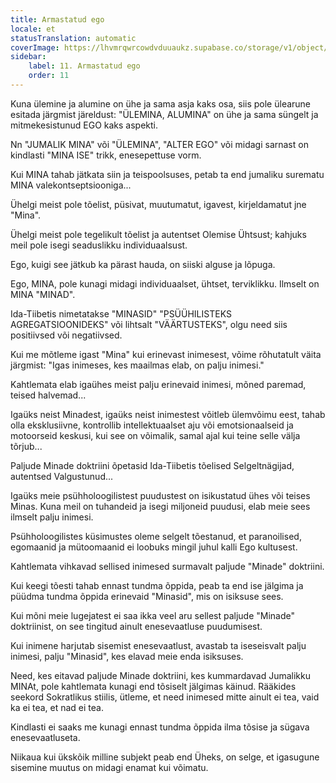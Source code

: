 ```yaml
---
title: Armastatud ego
locale: et
statusTranslation: automatic
coverImage: https://lhvmrqwrcowdvduuaukz.supabase.co/storage/v1/object/public/strapi-uploads/small_cover-tratado-de-psicologia-revolucionaria.webp-5e15e1cec4e0ebebcde5d7fc7565d8fd.webp
sidebar:
    label: 11. Armastatud ego
    order: 11
---
```

Kuna ülemine ja alumine on ühe ja sama asja kaks osa, siis pole ülearune esitada järgmist järeldust: "ÜLEMINA, ALUMINA" on ühe ja sama süngelt ja mitmekesistunud EGO kaks aspekti.

Nn "JUMALIK MINA" või "ÜLEMINA", "ALTER EGO" või midagi sarnast on kindlasti "MINA ISE" trikk, enesepettuse vorm.

Kui MINA tahab jätkata siin ja teispoolsuses, petab ta end jumaliku surematu MINA valekontseptsiooniga...

Ühelgi meist pole tõelist, püsivat, muutumatut, igavest, kirjeldamatut jne "Mina".

Ühelgi meist pole tegelikult tõelist ja autentset Olemise Ühtsust; kahjuks meil pole isegi seaduslikku individuaalsust.

Ego, kuigi see jätkub ka pärast hauda, ​​on siiski alguse ja lõpuga.

Ego, MINA, pole kunagi midagi individuaalset, ühtset, terviklikku. Ilmselt on MINA "MINAD".

Ida-Tiibetis nimetatakse "MINASID" "PSÜÜHILISTEKS AGREGATSIOONIDEKS" või lihtsalt "VÄÄRTUSTEKS", olgu need siis positiivsed või negatiivsed.

Kui me mõtleme igast "Mina" kui erinevast inimesest, võime rõhutatult väita järgmist: "Igas inimeses, kes maailmas elab, on palju inimesi."

Kahtlemata elab igaühes meist palju erinevaid inimesi, mõned paremad, teised halvemad...

Igaüks neist Minadest, igaüks neist inimestest võitleb ülemvõimu eest, tahab olla eksklusiivne, kontrollib intellektuaalset aju või emotsionaalseid ja motoorseid keskusi, kui see on võimalik, samal ajal kui teine ​​selle välja tõrjub...

Paljude Minade doktriini õpetasid Ida-Tiibetis tõelised Selgeltnägijad, autentsed Valgustunud...

Igaüks meie psühholoogilistest puudustest on isikustatud ühes või teises Minas. Kuna meil on tuhandeid ja isegi miljoneid puudusi, elab meie sees ilmselt palju inimesi.

Psühholoogilistes küsimustes oleme selgelt tõestanud, et paranoilised, egomaanid ja mütoomaanid ei loobuks mingil juhul kalli Ego kultusest.

Kahtlemata vihkavad sellised inimesed surmavalt paljude "Minade" doktriini.

Kui keegi tõesti tahab ennast tundma õppida, peab ta end ise jälgima ja püüdma tundma õppida erinevaid "Minasid", mis on isiksuse sees.

Kui mõni meie lugejatest ei saa ikka veel aru sellest paljude "Minade" doktriinist, on see tingitud ainult enesevaatluse puudumisest.

Kui inimene harjutab sisemist enesevaatlust, avastab ta iseseisvalt palju inimesi, palju "Minasid", kes elavad meie enda isiksuses.

Need, kes eitavad paljude Minade doktriini, kes kummardavad Jumalikku MINAt, pole kahtlemata kunagi end tõsiselt jälgimas käinud. Rääkides seekord Sokratlikus stiilis, ütleme, et need inimesed mitte ainult ei tea, vaid ka ei tea, et nad ei tea.

Kindlasti ei saaks me kunagi ennast tundma õppida ilma tõsise ja sügava enesevaatluseta.

Niikaua kui ükskõik milline subjekt peab end Üheks, on selge, et igasugune sisemine muutus on midagi enamat kui võimatu.

